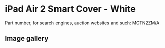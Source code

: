
# iPad Air 2 Smart Cover - White

Part number, for search engines, auction websites and such: MGTN2ZM/A

## Image gallery

<div style={{ width: "768px" }}>
  <GalleryComponent
    images={[
      {
        original: "/everysource/MGTN2.webp",
        thumbnail: "/everypreview/MGTN2.webp",
      },
      {
        original: "/everysource/MGTN2_AV1_GOLD.webp",
        thumbnail: "/everypreview/MGTN2_AV1_GOLD.webp",
      },
      {
        original: "/everysource/MGTN2_AV1_SILVER.webp",
        thumbnail: "/everypreview/MGTN2_AV1_SILVER.webp",
      },
      {
        original: "/everysource/MGTN2_AV1_SPACE_GRAY.webp",
        thumbnail: "/everypreview/MGTN2_AV1_SPACE_GRAY.webp",
      },
      {
        original: "/everysource/MGTN2_AV2.webp",
        thumbnail: "/everypreview/MGTN2_AV2.webp",
      },
      {
        original: "/everysource/MGTN2_AV3.webp",
        thumbnail: "/everypreview/MGTN2_AV3.webp",
      },
      {
        original: "/everysource/MGTN2_AV4.webp",
        thumbnail: "/everypreview/MGTN2_AV4.webp",
      },
      {
        original: "/everysource/MGTN2_AV5.webp",
        thumbnail: "/everypreview/MGTN2_AV5.webp",
      }
    ]}
  />
</div>
